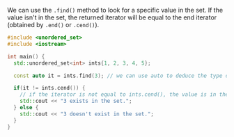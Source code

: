 We can use the `.find()` method to look for a specific value in the set.
If the value isn't in the set, the returned iterator will be equal to the end iterator (obtained by `.end()` or `.cend()`).
```cpp
#include <unordered_set>
#include <iostream>

int main() {
  std::unordered_set<int> ints{1, 2, 3, 4, 5};

  const auto it = ints.find(3); // we can use auto to deduce the type of the iterator returned

  if(it != ints.cend()) {
    // if the iterator is not equal to ints.cend(), the value is in the set
    std::cout << "3 exists in the set.";
  } else {
    std::cout << "3 doesn't exist in the set.";
  }
}
```
